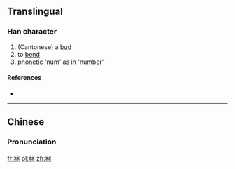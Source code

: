 ==Translingual==

===Han character===
{{Han char|rn=14|rad=冖|as=08|sn=10|four=|canj=月木木 (BDD)|ids=⿱[[冖]][[林]]}}

# (Cantonese) a [[bud]]
# to [[bend]]
# [[phonetic]] 'num' as in 'number'

====References====
* {{Han ref|kx=0131.011|hdz=80010.070|uh=51A7|ud=20903}}

----

==Chinese==
{{zh-forms}}

===Pronunciation===
{{zh-pron
|m=lín
|c=lam1,lam3,nam1
|mc=
|oc=
|ma=
|cat=n,v
}}

[[fr:冧]]
[[pl:冧]]
[[zh:冧]]
